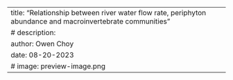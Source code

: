 ---
title: "Relationship between river water flow rate, periphyton abundance and macroinvertebrate communities"
# description: 
author: Owen Choy
date: 08-20-2023
# image: preview-image.png
---